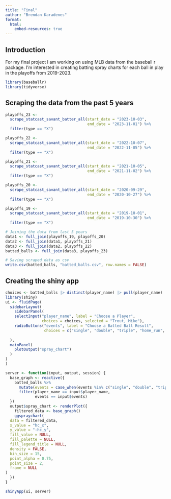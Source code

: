```yaml
---
title: "Final"
author: "Brendan Karadenes"
format:
  html:
    embed-resources: true
---
```

## Introduction

For my final project I am working on using MLB data from the baseball r package. I'm interested in creating batting spray charts for each ball in play in the playoffs from 2019-2023.


```r
library(baseballr)
library(tidyverse)
```

## Scraping the data from the past 5 years
```r
playoffs_23 <- 
  scrape_statcast_savant_batter_all(start_date = "2023-10-03",
                                    end_date = "2023-11-01") %>%
  filter(type == "X")
```

```r
playoffs_22 <- 
  scrape_statcast_savant_batter_all(start_date = "2022-10-07",
                                    end_date = "2022-11-05") %>%
  filter(type == "X")
```

```r
playoffs_21 <- 
  scrape_statcast_savant_batter_all(start_date = "2021-10-05",
                                    end_date = "2021-11-02") %>%
  filter(type == "X")
```


```r
playoffs_20 <- 
  scrape_statcast_savant_batter_all(start_date = "2020-09-29",
                                    end_date = "2020-10-27") %>%
  filter(type == "X")
```

```r
playoffs_19 <- 
  scrape_statcast_savant_batter_all(start_date = "2019-10-01",
                                    end_date = "2019-10-30") %>%
  filter(type == "X")
```

```r
# Joining the data from last 5 years
data1 <- full_join(playoffs_19, playoffs_20)
data2 <- full_join(data1, playoffs_21)
data3 <- full_join(data2, playoffs_22)
batted_balls <- full_join(data3, playoffs_23)
```

```r
# Saving scraped data as csv 
write.csv(batted_balls, "batted_balls.csv", row.names = FALSE)
```

## Creating the shiny app
```r
choices <- batted_balls |> distinct(player_name) |> pull(player_name)
library(shiny)
ui <- fluidPage(
  sidebarLayout(
    sidebarPanel(
    selectInput("player_name", label = "Choose a Player",
                choices = choices, selected = "Trout, Mike"),
    radioButtons("events", label = "Choose a Batted Ball Result",
                 choices = c("single", "double", "triple", "home_run", "out"))
    
  ),
  mainPanel(
    plotOutput("spray_chart")
  )
)
)

server <- function(input, output, session) {
  base_graph <- reactive({
    batted_balls %>%
      mutate(events = case_when(events %in% c("single", "double", "triple", "home_run") ~ events, TRUE ~ "out")) %>%
      filter(player_name == input$player_name,
             events == input$events)
  })
  output$spray_chart <- renderPlot({
    filtered_data <- base_graph()
    ggspraychart(
  data = filtered_data,
  x_value = "hc_x",
  y_value = "-hc_y",
  fill_value = NULL,
  fill_palette = NULL,
  fill_legend_title = NULL,
  density = FALSE,
  bin_size = 15,
  point_alpha = 0.75,
  point_size = 2,
  frame = NULL
)
  })
}

shinyApp(ui, server)
```


